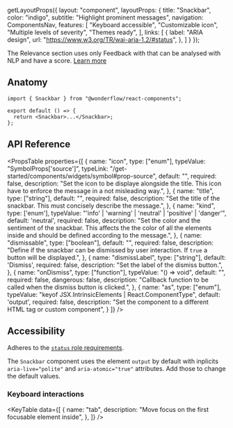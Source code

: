 
  getLayoutProps({
    layout: "component",
    layoutProps: {
      title: "Snackbar",
      color: "indigo",
      subtitle: "Highlight prominent messages",
      navigation: ComponentsNav,
      features: [
        "Keyboard accessible",
        "Customizable icon",
        "Multiple levels of severity",
        "Themes ready",
      ],
      links: [
        {
          label: "ARIA design",
          url: "https://www.w3.org/TR/wai-aria-1.2/#status",
        },
      ]
    }
  });

<LiveArea>
  <Snackbar dismissable>The Relevance section uses only Feedback with that can be analysed with NLP and have a score. <a href="#">Learn more</a></Snackbar>
</LiveArea>


## Anatomy

```tsx lines="1,4"
import { Snackbar } from "@wonderflow/react-components";

export default () => {
  return <Snackbar>...</Snackbar>;
};
```

## API Reference

<PropsTable
  properties={[
    {
      name: "icon",
      type: ["enum"],
      typeValue: "SymbolProps['source']",
      typeLink: "/get-started/components/widgets/symbol#prop-source",
      default: "",
      required: false,
      description: "Set the icon to be displaye alongside the title. This icon have to enforce the message in a not misleading way.",
    },
    {
      name: "title",
      type: ["string"],
      default: "",
      required: false,
      description: "Set the title of the snackbar. This must concisely describe the message.",
    },
    {
      name: "kind",
      type: ['enum'],
      typeValue: "'info' | 'warning' | 'neutral' | 'positive' | 'danger'",
      default: 'neutral',
      required: false,
      description: "Set the color and the sentiment of the snackbar. This affects the the color of all the elements inside and should be defined according to the message.",
    },
    {
      name: "dismissable",
      type: ["boolean"],
      default: "",
      required: false,
      description: "Define if the snackbar can be dismissed by user interaction. If `true` a button will be displayed.",
    },
    {
      name: "dismissLabel",
      type: ["string"],
      default: 'Dismiss',
      required: false,
      description: "Set the label of the dismiss button.",
    },
    {
      name: "onDismiss",
      type: ["function"],
      typeValue: "() => void",
      default: "",
      required: false,
      dangerous: false,
      description: "Callback function to be called when the dismiss button is clicked.",
    },
    {
      name: "as",
      type: ["enum"],
      typeValue: "keyof JSX.IntrinsicElements | React.ComponentType<any>",
      default: 'output',
      required: false,
      description:
        "Set the component to a different HTML tag or custom component",
    }
  ]}
/>

## Accessibility

Adheres to the [`status` role requirements](https://www.w3.org/TR/wai-aria-1.2/#status).

The `Snackbar` component uses the element `output` by default with inplicits `aria-live="polite"` and `aria-atomic="true"` attributes. Add those to change the default values.

### Keyboard interactions
<KeyTable
  data={[
    {
      name: "tab",
      description: "Move focus on the first focusable element inside",
    },
  ]}
/>
